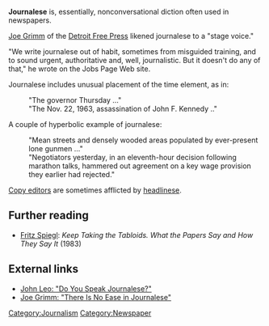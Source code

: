 '''Journalese''' is, essentially, nonconversational diction often used in newspapers. 

[[Joe Grimm]] of the [[Detroit Free Press]] likened journalese to a "stage voice." 

"We write journalese out of habit, sometimes from misguided training, and to sound urgent, authoritative and, well, journalistic. But it doesn't do any of that," he wrote on the Jobs Page Web site.

Journalese includes unusual placement of the time element, as in:
:"The governor Thursday ..."
:"The Nov. 22, 1963, assassination of John F. Kennedy .."

A couple of hyperbolic example of journalese:
:"Mean streets and densely wooded areas populated by ever-present lone gunmen ..."
:"Negotiators yesterday, in an eleventh-hour decision following marathon talks, hammered out agreement on a key wage provision they earlier had rejected."

[[Copy editing | Copy editors]] are sometimes afflicted by [[headlinese]].

==Further reading==

*[[Fritz Spiegl]]: ''Keep Taking the Tabloids. What the Papers Say and How They Say It'' (1983)

==External links==

*[http://archives.cjr.org/year/94/6/journalese.asp John Leo: "Do You Speak Journalese?"]
*[http://www.freep.com/jobspage/academy/journalese.htm Joe Grimm: "There Is No Ease in Journalese"]

{{stub}}

[[Category:Journalism]]
[[Category:Newspaper]]